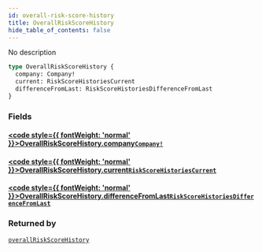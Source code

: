 ```yaml
---
id: overall-risk-score-history
title: OverallRiskScoreHistory
hide_table_of_contents: false
---
```








No description

```graphql
type OverallRiskScoreHistory {
  company: Company!
  current: RiskScoreHistoriesCurrent
  differenceFromLast: RiskScoreHistoriesDifferenceFromLast
}
```


### Fields

#### [<code style={{ fontWeight: 'normal' }}>OverallRiskScoreHistory.<b>company</b></code>](#)<Bullet />[`Company!`](/api/graphql/documentation/objects/company) <Badge class="secondary" text="non-null"/> <Badge class="secondary" text="object"/>
> 
> 

#### [<code style={{ fontWeight: 'normal' }}>OverallRiskScoreHistory.<b>current</b></code>](#)<Bullet />[`RiskScoreHistoriesCurrent`](/api/graphql/documentation/objects/risk-score-histories-current) <Badge class="secondary" text="object"/>
> 
> 

#### [<code style={{ fontWeight: 'normal' }}>OverallRiskScoreHistory.<b>differenceFromLast</b></code>](#)<Bullet />[`RiskScoreHistoriesDifferenceFromLast`](/api/graphql/documentation/objects/risk-score-histories-difference-from-last) <Badge class="secondary" text="object"/>
> 
> 



### Returned by

[`overallRiskScoreHistory`](/api/graphql/documentation/queries/overall-risk-score-history)  <Badge class="secondary" text="query"/>



